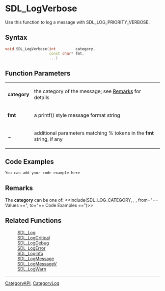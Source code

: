 
= SDL_LogVerbose =
Use this function to log a message with SDL_LOG_PRIORITY_VERBOSE.


== Syntax ==
<syntaxhighlight lang='c++'>
void SDL_LogVerbose(int         category, 
                    const char* fmt,
                    ...)
</syntaxhighlight>

== Function Parameters ==
{|
|'''category'''
|the category of the message; see [[#category|Remarks]] for details
|-
|'''fmt'''
|a printf() style message format string
|-
|'''...'''
|additional parameters matching % tokens in the '''fmt''' string, if any
|}

== Code Examples ==
<syntaxhighlight lang='c++'>
You can add your code example here
</syntaxhighlight>

== Remarks ==
<span id="category"></span>
The '''category''' can be one of:
<<Include(SDL_LOG_CATEGORY, , , from="== Values ==", to="== Code Examples ==")>>
== Related Functions ==
:[[SDL_Log]]
:[[SDL_LogCritical]]
:[[SDL_LogDebug]]
:[[SDL_LogError]]
:[[SDL_LogInfo]]
:[[SDL_LogMessage]]
:[[SDL_LogMessageV]]
:[[SDL_LogWarn]]

----
[[CategoryAPI]], [[CategoryLog]]
